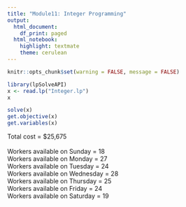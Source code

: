 ```yaml
---
title: "Module11: Integer Programming"
output:
  html_document:
    df_print: paged
  html_notebook:
    highlight: textmate
    theme: cerulean
---
```


```r
knitr::opts_chunk$set(warning = FALSE, message = FALSE)
```

```r
library(lpSolveAPI)
x <- read.lp("Integer.lp")
x
```

```r
solve(x)
get.objective(x)
get.variables(x)
```
Total cost = $25,675 </br>
</br>
Workers available on Sunday = 18 </br>
Workers available on Monday = 27 </br>
Workers available on Tuesday = 24 </br>
Workers available on Wednesday = 28 </br>
Workers available on Thursday = 25 </br>
Workers available on Friday = 24 </br>
Workers available on Saturday = 19 </br>

